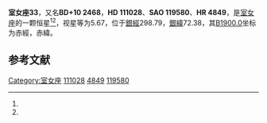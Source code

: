 {{Starbox begin
| name = 室女座33
}}
{{Starbox observe
| epoch = [[J2000.0|J2000.0]]
| constell = [[室女座|室女座]]<ref name=SIMBAD>{{cite web
 | url=http://simbad.u-strasbg.fr/simbad/sim-id?Ident=HR+4849
 | title =Pulsating variable Star
 | publisher=Centre de Données astronomiques de Strasbourg
 | work=SIMBAD
 | accessdate=2012-07-13}}</ref><ref name=DATA>{{cite web
 | url=http://vizier.u-strasbg.fr/viz-bin/VizieR-5?-out.add=.&-source=5050&-corr=PK=HR&-out.max=9999&HR=4849
 | title=VizieR Detailed Page
 | accessdate=2012-07-13
 | archive-date=2016-03-05
 | archive-url=https://web.archive.org/web/20160305210033/http://vizier.u-strasbg.fr/viz-bin/VizieR-5?-out.add=.&-source=5050&-corr=PK=HR&-out.max=9999&HR=4849
 | dead-url=no
 }}</ref>
| 星官 = 
| ra = {{RA|12|46|22.5}}<ref name=SIMBAD /><ref name=DATA />
| dec = {{DEC|+9|32|24}}<ref name=SIMBAD /><ref name=DATA />
| appmag_v = 5.67<ref name=SIMBAD /><ref name=DATA />
}}
{{Starbox character
| class = K1III-IV<ref name=SIMBAD /><ref name=DATA />
| b-v = 0.99<ref name=SIMBAD /><ref name=DATA />
| u-b = 0.76<ref name=SIMBAD /><ref name=DATA />
| r-i = <ref name=SIMBAD /><ref name=DATA />
| variable = 
}}
{{Starbox astrometry
| radial_v = 0.76
| prop_mo_ra = 52
| parallax = 0.021
| p_error = 
}}
{{Starbox catalog
| names =BD+10 2468，[[SAO星表|SAO]] 119580，[[HD星表|HD]] 111028，[[HR星表|HR]] 4849}}
{{Starbox reference |Simbad=HR+4849}}
{{Starbox end}}

'''室女座33'''，又名'''BD+10 2468'''，'''HD 111028'''、'''SAO 119580'''、'''HR 4849'''，是[[室女座|室女座]]的一颗恒星<ref name=SIMBAD /><ref name=DATA />，视星等为5.67，位于[[銀道座標系|銀經]]298.79，[[銀道座標系|銀緯]]72.38，其[[B1900.0|B1900.0]]坐标为赤經{{RA|12|41|17.6}}，赤緯{{DEC|+10|72.38|56}}。

== 参考文献 ==
{{reflist}}

{{star-stub}}

{{室女座恒星}}
[[Category:室女座|Category:室女座]]
[[Category:HD和HDE天體|111028]]
[[Category:HR天體|4849]]
[[Category:SAO天體|119580]]